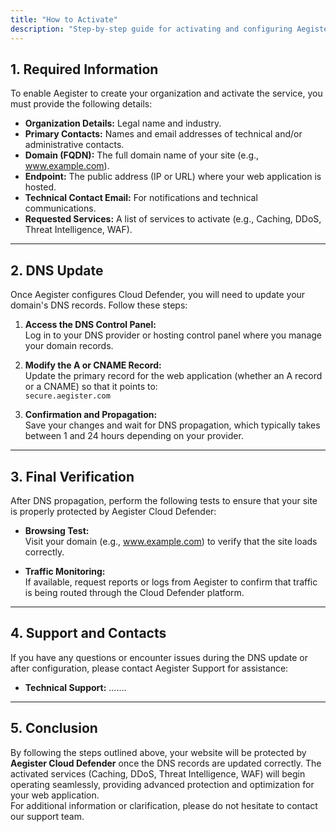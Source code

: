 ```yaml
---
title: "How to Activate"
description: "Step-by-step guide for activating and configuring Aegister Cloud Defender to secure your web application."
---
```


## 1. Required Information

To enable Aegister to create your organization and activate the service, you must provide the following details:

- **Organization Details:** Legal name and industry.
- **Primary Contacts:** Names and email addresses of technical and/or administrative contacts.
- **Domain (FQDN):** The full domain name of your site (e.g., www.example.com).
- **Endpoint:** The public address (IP or URL) where your web application is hosted.
- **Technical Contact Email:** For notifications and technical communications.
- **Requested Services:** A list of services to activate (e.g., Caching, DDoS, Threat Intelligence, WAF).

---

## 2. DNS Update

Once Aegister configures Cloud Defender, you will need to update your domain's DNS records. Follow these steps:

1. **Access the DNS Control Panel:**  
   Log in to your DNS provider or hosting control panel where you manage your domain records.

2. **Modify the A or CNAME Record:**  
   Update the primary record for the web application (whether an A record or a CNAME) so that it points to:  
   `secure.aegister.com`

3. **Confirmation and Propagation:**  
   Save your changes and wait for DNS propagation, which typically takes between 1 and 24 hours depending on your provider.

---

## 3. Final Verification

After DNS propagation, perform the following tests to ensure that your site is properly protected by Aegister Cloud Defender:

- **Browsing Test:**  
  Visit your domain (e.g., www.example.com) to verify that the site loads correctly.

- **Traffic Monitoring:**  
  If available, request reports or logs from Aegister to confirm that traffic is being routed through the Cloud Defender platform.

---

## 4. Support and Contacts

If you have any questions or encounter issues during the DNS update or after configuration, please contact Aegister Support for assistance:

- **Technical Support:** .......

---

## 5. Conclusion

By following the steps outlined above, your website will be protected by **Aegister Cloud Defender** once the DNS records are updated correctly. The activated services (Caching, DDoS, Threat Intelligence, WAF) will begin operating seamlessly, providing advanced protection and optimization for your web application.  
For additional information or clarification, please do not hesitate to contact our support team.